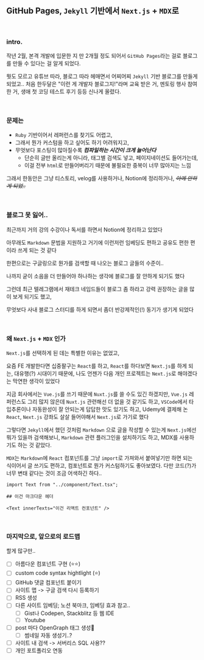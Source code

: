 
## GitHub Pages, `Jekyll` 기반에서 `Next.js` + `MDX`로

<TitleTexts titleText="(00) 잘 쓰고 있던 걸 굳이 바꾸는 이유" />

<br />

### intro.

작년 2월, 본격 개발에 입문한 지 만 2개월 정도 되어서 `GitHub Pages`라는 걸로 블로그를 만들 수 있다는 걸 알게 되었다.

뭣도 모르고 유튜브 따라, 블로그 따라 헤매면서 어찌어찌 `Jekyll` 기반 블로그를 만들게 되었고..
처음 한두달은 "이런 게 개발자 블로그지!"라며 교육 받은 거, 멘토링 행사 참여한 거, 생애 첫 코딩 테스트 후기 등등 신나게 올렸다.

<br />

### 문제는

- `Ruby` 기반이어서 레퍼런스를 찾기도 어렵고,
- 그래서 뭔가 커스텀을 하고 싶어도 하기 어려워지고,
- 무엇보다 포스팅이 많아질수록 **_컴파일하는 시간이 크게 늘어난다_**
  - 단순히 글만 올리는게 아니라, 태그별 검색도 넣고, 페이지네이션도 들어가는데,
  - 이걸 전부 `html`로 만들어버리기 때문에 불필요한 중복이 너무 많아지는 느낌

그래서 한동안은 그냥 티스토리, velog를 사용하거나, Notion에 정리하거나, _~~아예 안하게 되었..~~_

<br />

### 블로그 못 잃어..

최근까지 거의 강의 수강이나 독서를 하면서 Notion에 정리하고 있었다

아무래도 `Markdown` 문법을 지원하고 거기에 이런저런 임베딩도 편하고 공유도 편한 편이라 쓰게 되는 것 같다

한편으로는 구글링으로 뭔가를 검색할 때 나오는 블로그 글들의 수준이..

나까지 굳이 소음을 더 만들어야 하나하는 생각에 블로그를 잘 안하게 되기도 했다

그런데 최근 텔레그램에서 재테크 네임드들이 블로그 좀 하라고 강력 권장하는 글을 많이 보게 되기도 했고,

무엇보다 사내 블로그 스터디를 하게 되면서 좀더 반강제적인(!) 동기가 생기게 되었다

<br />

### 왜 `Next.js` + `MDX` 인가

`Next.js`를 선택하게 된 데는 특별한 이유는 없었고,

요즘 FE 개발한다면 십중팔구는 `React`를 하고, `React`를 하다보면 `Next.js`를 하게 되는, 대유행(?) 시대이기 때문에, 나도 언젠가 다음 개인 프로젝트는 `Next.js`로 해야겠다는 막연한 생각이 있었다

지금 회사에서는 `Vue.js`를 쓰기 때문에 `Nuxt.js`를 쓸 수도 있긴 하겠지만, `Vue.js` 레퍼런스도 그리 많지 않은데 `Nuxt.js` 관련해선 더 없을 것 같기도 하고, `VSCode`에서 타입추론이나 자동완성이 잘 안되는게 답답한 맛도 있기도 하고, Udemy에 결제해 논 `React`, `Next.js` 강좌도 살살 들어야해서 `Next.js`로 가기로 했다

그렇다면 `Jekyll`에서 했던 것처럼 `Markdown` 으로 글을 작성할 수 있는게 `Next.js`에선 뭐가 있을까 검색해보니, `Markdown` 관련 플러그인을 설치하기도 하고, MDX를 사용하기도 하는 것 같았다.

`MDX`는 `Markdown`에 `React` 컴포넌트를 그냥 `import`로 가져와서 붙여넣기만 하면 되는 식이어서 글 쓰기도 편하고, 컴포넌트로 뭔가 커스텀하기도 좋아보였다. 다만 코드(?)가 너무 변태 같다는 것이 조금 어색하긴 하다..

```mdx
import Text from "../component/Text.tsx";

## 이건 마크다운 헤더

<Text innerTexts="이건 리액트 컨포넌트" />
```

<br />

### 마지막으로, 앞으로의 로드맵

할게 많구만..

- [ ] 아름다운 컴포넌트 구현 (⭐️⭐️)
- [ ] custom code syntax hightlight (⭐️)
- [ ] GitHub 댓글 컴포넌트 붙이기
- [ ] 사이트 맵 -> 구글 검색 다시 등록하기
- [ ] RSS 생성
- [ ] 다른 사이트 임베딩; 노션 북마크, 임베딩 효과 참고..
  - [ ] Gist나 Codepen, Stackblitz 등 웹 IDE
  - [ ] Youtube
- [ ] post 마다 OpenGraph 태그 생성
  - [ ] 썸네일 자동 생성기..?
- [ ] 사이트 내 검색 -> 서버리스 SQL 사용??
- [ ] 개인 포트폴리오 연동
